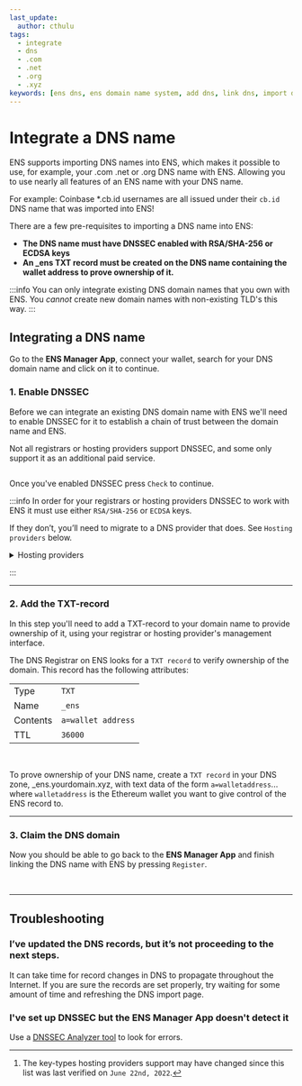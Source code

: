 ```yaml
---
last_update:
  author: cthulu
tags:
  - integrate
  - dns
  - .com
  - .net
  - .org
  - .xyz
keywords: [ens dns, ens domain name system, add dns, link dns, import dns, integrate dns, use dns with ens, use ens with dns, use ens with domain name]
---
```


# Integrate a DNS name
ENS supports importing DNS names into ENS, which makes it possible to use, for example, your .com .net or .org DNS name with ENS. Allowing you to use nearly all features of an ENS name with your DNS name.

For example: Coinbase *.cb.id usernames are all issued under their `cb.id` DNS name that was imported into ENS!

There are a few pre-requisites to importing a DNS name into ENS:

 - **The DNS name must have DNSSEC enabled with RSA/SHA-256 or ECDSA keys**
 - **An _ens TXT record must be created on the DNS name containing the wallet address to prove ownership of it.**

:::info
You can only integrate existing DNS domain names that you own with ENS. You *cannot* create new domain names with non-existing
TLD's this way.
:::

## Integrating a DNS name
Go to the <Link to="https://app.ens.domains"><b>ENS Manager App</b></Link>, connect your wallet, search for your DNS domain name and click on it to continue.
<BrowserWindow url="app.ens.domains">
  <Image img="/img/howto/v3-integrate-dns-1.png"/>
</BrowserWindow>

### 1. Enable DNSSEC
Before we can integrate an existing DNS domain name with ENS we'll need to enable DNSSEC for it to establish a chain of trust between the domain name and ENS.

Not all registrars or hosting providers support DNSSEC, and some only support it as an additional paid service.

<BrowserWindow url="app.ens.domains">
  <Image img="/img/howto/v3-integrate-dns-3.png"/>
</BrowserWindow>

Once you've enabled DNSSEC press `Check` to continue.

:::info
In order for your registrars or hosting providers DNSSEC to work with ENS it must use either `RSA/SHA-256` or `ECDSA` keys.  

If they don’t, you’ll need to migrate to a DNS provider that does. See `Hosting providers` below.

<details>
<summary>Hosting providers</summary>

#### Hosting providers
A list of popular hosting providers and which DNSSEC key types they support.[^1]

[^1]: The key-types hosting providers support may have changed since this list was last verified on `June 22nd, 2022`.

<div align='center'>

| Hosting providers | DNSSEC | RSA/SHA-256 | ECDSA | Details                                                        |
| ----------------- | ------ | ----------- | ----- | -------------------------------------------------------------- |
| easyDNS           | `Yes`  | `Yes`       | `Yes` | [`DNSSEC Guide`](https://kb.easydns.com/knowledge/dnssec/)     |
| Google Cloud DNS  | `Yes`  | `Yes`       | `Yes` | [`DNSSEC Guide`](https://cloud.google.com/dns/docs/registrars) |
| Bluehost          | `Yes`  | `Yes`       | `Yes` |                                                                |
| Hostinger         | `Yes`  | `Yes`       | `Yes` |                                                                |
| Hostgator         | `Yes`  | `Yes`       | `Yes` |                                                                |
| GoDaddy           | `Yes`  | `No`        | `Yes` |                                                                |
| Wordpress         | `No`   | -           | -     |                                                                |
| Namecheap         | `Yes`  | `Yes`       | `Yes` | [`DNSSEC Guide`](https://www.namecheap.com/support/knowledgebase/article.aspx/9722/2232/managing-dnssec-for-domains-pointed-to-custom-dns/) |

</div>

</details>

:::

---

### 2. Add the TXT-record
In this step you'll need to add a TXT-record to your domain name to provide ownership of it, using your registrar or hosting provider's management interface.
<BrowserWindow url="app.ens.domains">
  <Image img="/img/howto/v3-integrate-dns-2.png"/>
</BrowserWindow>

The DNS Registrar on ENS looks for a `TXT record` to verify ownership of the domain. This record has the following attributes:

<div align='center'>

|          |                    |
| -------- | -------------------|
| Type     | `TXT`              |
| Name     | `_ens`             |
| Contents | `a=wallet address` |
| TTL      | `36000`            |

</div>

<Tabs>
  <TabItem value="Google DNS" default>
    <BrowserWindow url="cloud.google.com">
      <Image img="/img/howto/link-dns-name-3.webp"/>
    </BrowserWindow>
  </TabItem>
  <TabItem value="Namecheap">
    <BrowserWindow url="namecheap.com">
      <Image img="/img/howto/v3-integrate-dns-namecheap-1.png"/>
    </BrowserWindow>
  </TabItem>
</Tabs>

To prove ownership of your DNS name, create a `TXT record` in your DNS zone, _ens.yourdomain.xyz, with text data of the form `a=walletaddress`... where `walletaddress` is the Ethereum wallet you want to give control of the ENS record to.

---

### 3. Claim the DNS domain
Now you should be able to go back to the <Link to="https://app.ens.domains"><b>ENS Manager App</b></Link> and finish linking the DNS name with ENS by pressing `Register`.

<BrowserWindow url="support.ensmods.xyz">
  <Image img="/img/howto/v3-integrate-dns-4.png"/>
</BrowserWindow>

<BrowserWindow url="support.ensmods.xyz">
  <Image img="/img/howto/v3-integrate-dns-5.png"/>
</BrowserWindow>

<BrowserWindow url="support.ensmods.xyz">
  <Image img="/img/howto/v3-integrate-dns-6.png"/>
</BrowserWindow>

<BrowserWindow url="support.ensmods.xyz">
  <Image img="/img/howto/v3-integrate-dns-7.png"/>
</BrowserWindow>

<BrowserWindow url="support.ensmods.xyz">
  <Image img="/img/howto/v3-integrate-dns-8.png"/>
</BrowserWindow>

---

## Troubleshooting

### I’ve updated the DNS records, but it’s not proceeding to the next steps.
It can take time for record changes in DNS to propagate throughout the Internet. If you are sure the records are set properly, try waiting for some amount of time and refreshing the DNS import page.

### I've set up DNSSEC but the ENS Manager App doesn't detect it
Use a [DNSSEC Analyzer tool](https://dnssec-debugger.verisignlabs.com/) to look for errors.
